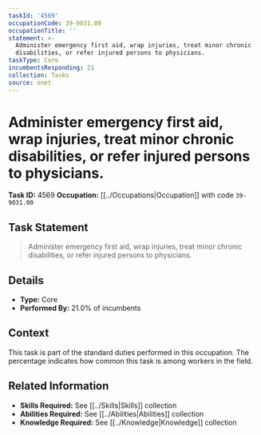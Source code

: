 ```yaml
---
taskId: '4569'
occupationCode: 39-9031.00
occupationTitle: ''
statement: >-
  Administer emergency first aid, wrap injuries, treat minor chronic
  disabilities, or refer injured persons to physicians.
taskType: Core
incumbentsResponding: 21
collection: Tasks
source: onet
---
```

# Administer emergency first aid, wrap injuries, treat minor chronic disabilities, or refer injured persons to physicians.

**Task ID:** 4569
**Occupation:** [[../Occupations|Occupation]] with code `39-9031.00`

## Task Statement

> Administer emergency first aid, wrap injuries, treat minor chronic disabilities, or refer injured persons to physicians.

## Details

- **Type:** Core
- **Performed By:** 21.0% of incumbents

## Context

This task is part of the standard duties performed in this occupation. The percentage indicates how common this task is among workers in the field.

## Related Information

- **Skills Required:** See [[../Skills|Skills]] collection
- **Abilities Required:** See [[../Abilities|Abilities]] collection
- **Knowledge Required:** See [[../Knowledge|Knowledge]] collection
